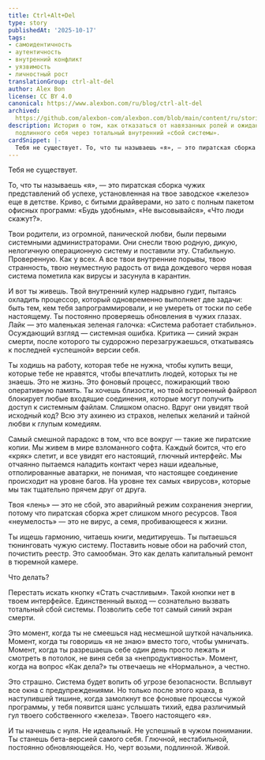 ```yaml
---
title: Ctrl+Alt+Del
type: story
publishedAt: '2025-10-17'
tags:
- самоидентичность
- аутентичность
- внутренний конфликт
- уязвимость
- личностный рост
translationGroup: ctrl-alt-del
author: Alex Bon
license: CC BY 4.0
canonical: https://www.alexbon.com/ru/blog/ctrl-alt-del
archived: 
  https://github.com/alexbon-com/alexbon.com/blob/main/content/ru/stories/ctrl-alt-del.mdx
description: История о том, как отказаться от навязанных ролей и ожиданий, чтобы обрести
  подлинного себя через тотальный внутренний «сбой системы».
cardSnippet: |-
  Тебя не существует. То, что ты называешь «я», — это пиратская сборка чужих представлений об успехе, установленная на твое заводское «железо» еще в детстве. Криво, с битыми драйверами, но зато с полным пакетом офисных программ: «Будь удобным», «Не высовывайся», «Что люди скажут?».
---
```

Тебя не существует.

То, что ты называешь «я», — это пиратская сборка чужих представлений об успехе, установленная на твое заводское «железо» еще в детстве. Криво, с битыми драйверами, но зато с полным пакетом офисных программ: «Будь удобным», «Не высовывайся», «Что люди скажут?».

Твои родители, из огромной, панической любви, были первыми системными администраторами. Они снесли твою родную, дикую, нелогичную операционную систему и поставили эту. Стабильную. Проверенную. Как у всех. А все твои внутренние порывы, твою странность, твою неуместную радость от вида дождевого червя новая система пометила как вирусы и засунула в карантин.

И вот ты живешь. Твой внутренний кулер надрывно гудит, пытаясь охладить процессор, который одновременно выполняет две задачи: быть тем, кем тебя запрограммировали, и не умереть от тоски по себе настоящему. Ты постоянно проверяешь обновления в чужих глазах. Лайк — это маленькая зеленая галочка: «Система работает стабильно». Осуждающий взгляд — системная ошибка. Критика — синий экран смерти, после которого ты судорожно перезагружаешься, откатываясь к последней «успешной» версии себя.

Ты ходишь на работу, которая тебе не нужна, чтобы купить вещи, которые тебе не нравятся, чтобы впечатлить людей, которых ты не знаешь. Это не жизнь. Это фоновый процесс, пожирающий твою оперативную память. Ты хочешь близости, но твой встроенный файрвол блокирует любые входящие соединения, которые могут получить доступ к системным файлам. Слишком опасно. Вдруг они увидят твой исходный код? Всю эту ахинею из страхов, нелепых желаний и тайной любви к глупым комедиям.

Самый смешной парадокс в том, что все вокруг — такие же пиратские копии. Мы живем в мире взломанного софта. Каждый боится, что его «кряк» слетит, и все увидят его настоящий, глючный интерфейс. Мы отчаянно пытаемся наладить контакт через наши идеальные, отполированные аватарки, не понимая, что настоящее соединение происходит на уровне багов. На уровне тех самых «вирусов», которые мы так тщательно прячем друг от друга.

Твоя «лень» — это не сбой, это аварийный режим сохранения энергии, потому что пиратская сборка жрет слишком много ресурсов. Твоя «неумелость» — это не вирус, а семя, пробивающееся к жизни.

Ты ищешь гармонию, читаешь книги, медитируешь. Ты пытаешься тюнинговать чужую систему. Поставить новые обои на рабочий стол, почистить реестр. Это самообман. Это как делать капитальный ремонт в тюремной камере.

Что делать?

Перестать искать кнопку «Стать счастливым». Такой кнопки нет в твоем интерфейсе. Единственный выход — сознательно вызвать тотальный сбой системы. Позволить себе тот самый синий экран смерти.

Это момент, когда ты не смеешься над несмешной шуткой начальника. Момент, когда ты говоришь «я не знаю» вместо того, чтобы умничать. Момент, когда ты разрешаешь себе один день просто лежать и смотреть в потолок, не виня себя за «непродуктивность». Момент, когда на вопрос «Как дела?» ты отвечаешь не «Нормально», а честно.

Это страшно. Система будет вопить об угрозе безопасности. Всплывут все окна с предупреждениями. Но только после этого краха, в наступившей тишине, когда замолкнут все фоновые процессы чужой программы, у тебя появится шанс услышать тихий, едва различимый гул твоего собственного «железа». Твоего настоящего «я».

И ты начнешь с нуля. Не идеальный. Не успешный в чужом понимании. Ты станешь бета-версией самого себя. Глючной, нестабильной, постоянно обновляющейся. Но, черт возьми, подлинной. Живой.
